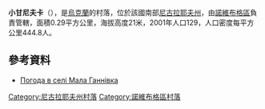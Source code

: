 {{coord|47|32|58|N|32|20|10|E|scale:100000|display=title}}

'''小甘尼夫卡'''（{{lang-uk|Мала Ганнівка}}），是[[烏克蘭|烏克蘭]]的村落，位於該國南部[[尼古拉耶夫州|尼古拉耶夫州]]，由[[諾維布格區|諾維布格區]]負責管轄，面積0.29平方公里，海拔高度21米，2001年人口129，人口密度每平方公里444.8人。

==參考資料==
* [http://weather.in.ua/ua/nikolaevskaja/14492 Погода в селі Мала Ганнівка] {{Wayback|url=http://weather.in.ua/ua/nikolaevskaja/14492 |date=20160606112152 }}

[[Category:尼古拉耶夫州村落|Category:尼古拉耶夫州村落]]
[[Category:諾維布格區村落|Category:諾維布格區村落]]


{{Mykolaiv-geo-stub}}